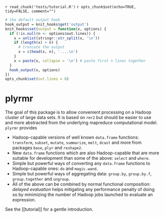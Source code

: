 `r read_chunk('tests/tutorial.R')`
`r opts_chunk$set(echo=TRUE, tidy=FALSE, comment="")`

```r
# the default output hook
hook_output = knit_hooks$get('output')
knit_hooks$set(output = function(x, options) {
  if (!is.null(n <- options$out.lines)) {
    x = unlist(stringr::str_split(x, '\n'))
    if (length(x) > n) {
      # truncate the output
      x = c(head(x, n), '....\n')
    }
    x = paste(x, collapse = '\n') # paste first n lines together
  }
  hook_output(x, options)
})
opts_chunk$set(out.lines = 8)
```

# plyrmr

The goal of this package is to allow convenient processing on a Hadoop cluster of large data sets. It is based on `rmr2` but should be easier to use and more abstracted from the underlying mapreduce computational model. `plyrmr` provides

* Hadoop-capable versions of well known `data.frame` functions: `transform`, `subset`, `mutate`, `summarize`, `melt`, `dcast` and more from packages `base`, `plyr` and `reshape2`.
* New `data.frame` functions which are also Hadoop-capable that are more suitable for development than some of the above: `select` and `where`.
* Simple but powerful ways of converting any `data.frame` functions to Hadoop-capable ones: `do` and `magic.wand`.
* Simple but powerful ways of aggregating  data: `group.by`, `group.by.f`, `group.together` and `ungroup`.
* All of the above can be combined by normal functional composition: *delayed evaluation* helps mitigating any performance penalty of doing so by minimizing the number of Hadoop jobs launched to evaluate an expression.

See the [[tutorial]] for a gentle introduction.



